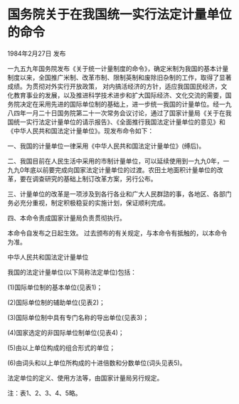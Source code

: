 # 国务院关于在我国统一实行法定计量单位的命令

1984年2月27日 发布

  

一九五九年国务院发布《关于统一计量制度的命令》，确定米制为我国的基本计量制度以来，全国推广米制、改革市制、限制英制和废除旧杂制的工作，取得了显著成绩。为贯彻对外实行开放政策， 对内搞活经济的方针，适应我国国民经济，文化教育事业的发展，以及推进科学技术进步和扩大国际经济、文化交流的需要，国务院决定在采用先进的国际单位制的基础上，进一步统一我国的计量单位。经一九八四年一月二十日国务院第二十一次常务会议讨论，通过了国家计量局《关于在我国统一实行法定计量单位的请示报告》、《全面推行我国法定计量单位的意见》和《中华人民共和国法定计量单位》。现发布命令如下：

一、我国的计量单位一律采用《中华人民共和国法定计量单位》(缚后)。

二、我国目前在人民生活中采用的市制计量单位，可以延续使用到一九九0年，一九九0年底以前要完成向国家法定计量单位的过渡。农田土地面积计量单位的改革，要在调查研究的基础上制订改革方案，另行公布。

三、计量单位的改革是一项涉及到各行各业和广大人民群諮的事，各地区、各部门务必充分重视，制定积极稳妥的实施计划，保证顺利完成。

四、本命令责成国家计量局负责贯彻执行。

本命令自发布之日起生效。 过去颁布的有关规定，与本命令有抵触的，以本命令为准。

中华人民共和国法定计量单位

我国的法定计量单位(以下简称法定单位)包括：

(1)国际单位制的基本单位(见表1)；

(2)国际单位制的辅助单位(见表2)；

(3)国际单位制中具有专门名称的导出单位(见表3)；

(4)国家选定的非国际单位制单位(见表4)；

(5)由以上单位构成的组合形式的单位；

(6)由词头和以上单位所构成的十进倍数和分数单位(词头见表5)。

法定单位的定义、使用方法等，由国家计量局另行规定。

注：表1、2、3、4、5略。